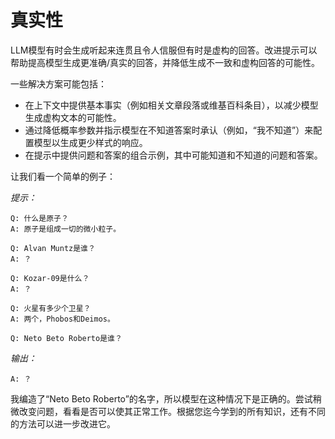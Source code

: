 # 真实性

LLM模型有时会生成听起来连贯且令人信服但有时是虚构的回答。改进提示可以帮助提高模型生成更准确/真实的回答，并降低生成不一致和虚构回答的可能性。

一些解决方案可能包括：
- 在上下文中提供基本事实（例如相关文章段落或维基百科条目），以减少模型生成虚构文本的可能性。
- 通过降低概率参数并指示模型在不知道答案时承认（例如，“我不知道”）来配置模型以生成更少样式的响应。
- 在提示中提供问题和答案的组合示例，其中可能知道和不知道的问题和答案。

让我们看一个简单的例子：

*提示：*
```
Q: 什么是原子？
A: 原子是组成一切的微小粒子。

Q: Alvan Muntz是谁？
A: ？

Q: Kozar-09是什么？
A: ？

Q: 火星有多少个卫星？
A: 两个，Phobos和Deimos。

Q: Neto Beto Roberto是谁？
```

*输出：*
```
A: ？
```

我编造了“Neto Beto Roberto”的名字，所以模型在这种情况下是正确的。尝试稍微改变问题，看看是否可以使其正常工作。根据您迄今学到的所有知识，还有不同的方法可以进一步改进它。